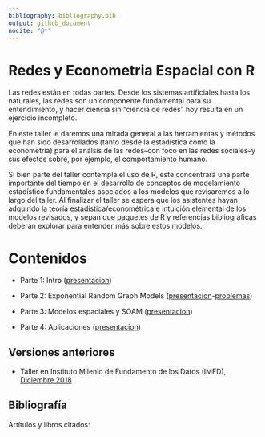 ```yaml
---
bibliography: bibliography.bib
output: github_document
nocite: "@*"
---
```


# Redes y Econometria Espacial con R

Las redes están en todas partes. Desde los sistemas artificiales hasta los
naturales, las redes son un componente fundamental para su entendimiento, y
hacer ciencia sin "ciencia de redes" hoy resulta en un ejercicio incompleto.

En este taller le daremos una mirada general a las herramientas y métodos
que han sido desarrollados (tanto desde la estadística como la econometría) para
el análsis de las redes--con foco en las redes sociales--y sus efectos sobre,
por ejemplo, el comportamiento humano.

Si bien parte del taller contempla el uso de R, este concentrará una parte
importante del tiempo en el desarrollo de conceptos de modelamiento estadístico
fundamentales asociados a los modelos que revisaremos a lo largo del taller.
Al finalizar el taller se espera que los asistentes hayan adquirido la teoría
estadística/econométrica e intuición elemental de los modelos revisados, y
sepan que paquetes de R y referencias bibliográficas deberán explorar
para entender más sobre estos modelos.

# Contenidos

-   Parte 1: Intro ([presentacion](https://htmlpreview.github.io/?https://raw.githubusercontent.com/gvegayon/redes-estadisticas2018/master/01-motivacion.html))

-   Parte 2: Exponential Random Graph Models ([presentacion](https://htmlpreview.github.io/?https://raw.githubusercontent.com/gvegayon/redes-estadisticas2018/master/02-ergms.html)-[problemas](https://htmlpreview.github.io/?https://raw.githubusercontent.com/gvegayon/redes-estadisticas2018/master/02-problemas.html))

-   Parte 3: Modelos espaciales y SOAM ([presentacion](https://htmlpreview.github.io/?https://raw.githubusercontent.com/gvegayon/redes-estadisticas2018/master/03-espacial.html))

* Parte 4: Aplicaciones ([presentacion](https://htmlpreview.github.io/?https://raw.githubusercontent.com/gvegayon/redes-estadisticas2018/master/04a-fin.html))

## Versiones anteriores

- Taller en Instituto Milenio de Fundamento de los Datos (IMFD), [Diciembre 2018](../../tree/IMFD2018)

## Bibliografía

Artítulos y libros citados:

